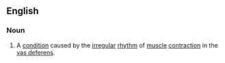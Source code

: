 ==English==

===Noun===
{{en-noun|-}}

# {{medical}} A [[condition]] caused by the [[irregular]] [[rhythm]] of [[muscle]] [[contraction]] in the [[vas deferens]].